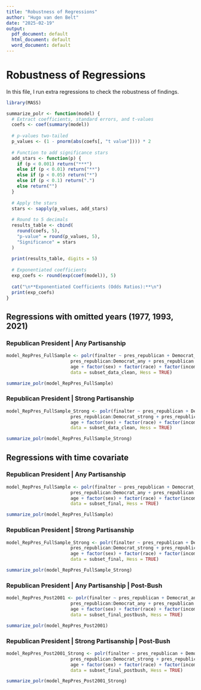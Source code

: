 ```yaml
---
title: "Robustness of Regressions"
author: "Hugo van den Belt"
date: "2025-02-19"
output:
  pdf_document: default
  html_document: default
  word_document: default
---
```


# Robustness of Regressions

In this file, I run extra regressions to check the robustness of findings.

```r
library(MASS)

summarize_polr <- function(model) {
  # Extract coefficients, standard errors, and t-values
  coefs <- coef(summary(model))
  
  # p-values two-tailed
  p_values <- (1 - pnorm(abs(coefs[, "t value"]))) * 2  
  
  # Function to add significance stars
  add_stars <- function(p) {
    if (p < 0.001) return("***")
    else if (p < 0.01) return("**")
    else if (p < 0.05) return("*")
    else if (p < 0.1) return(".")
    else return("")
  }
  
  # Apply the stars
  stars <- sapply(p_values, add_stars)
  
  # Round to 5 decimals 
  results_table <- cbind(
    round(coefs, 5),
    "p-value" = round(p_values, 5), 
    "Significance" = stars 
  )
  
  print(results_table, digits = 5)
  
  # Exponentiated coefficients 
  exp_coefs <- round(exp(coef(model)), 5)
  
  cat("\n**Exponentiated Coefficients (Odds Ratios):**\n")
  print(exp_coefs)
}

```


## Regressions with omitted years (1977, 1993, 2021)

### Republican President | Any Partisanship
```r
model_RepPres_FullSample <- polr(finalter ~ pres_republican + Democrat_any + Republican_any +
                        pres_republican:Democrat_any + pres_republican:Republican_any +
                        age + factor(sex) + factor(race) + factor(income) + factor(class) + factor(degree),
                        data = subset_data_clean, Hess = TRUE)

summarize_polr(model_RepPres_FullSample)
```


### Republican President | Strong Partisanship
```r
model_RepPres_FullSample_Strong <- polr(finalter ~ pres_republican + Democrat_strong + Republican_strong +
                        pres_republican:Democrat_strong + pres_republican:Republican_strong +
                        age + factor(sex) + factor(race) + factor(income) + factor(class) + factor(degree),
                        data = subset_data_clean, Hess = TRUE)

summarize_polr(model_RepPres_FullSample_Strong)

```



## Regressions with time covariate

### Republican President | Any Partisanship
```r
model_RepPres_FullSample <- polr(finalter ~ pres_republican + Democrat_any + Republican_any +
                        pres_republican:Democrat_any + pres_republican:Republican_any +
                        age + factor(sex) + factor(race) + factor(income) + factor(class) + factor(degree) + factor(year),
                        data = subset_final, Hess = TRUE)

summarize_polr(model_RepPres_FullSample)
```



### Republican President | Strong Partisanship
```r
model_RepPres_FullSample_Strong <- polr(finalter ~ pres_republican + Democrat_strong + Republican_strong +
                        pres_republican:Democrat_strong + pres_republican:Republican_strong +
                        age + factor(sex) + factor(race) + factor(income) + factor(class) + factor(degree) + factor(year),
                        data = subset_final, Hess = TRUE)

summarize_polr(model_RepPres_FullSample_Strong)

```

### Republican President | Any Partisanship | Post-Bush
```r
model_RepPres_Post2001 <- polr(finalter ~ pres_republican + Democrat_any + Republican_any +
                        pres_republican:Democrat_any + pres_republican:Republican_any +
                        age + factor(sex) + factor(race) + factor(income) + factor(class) + factor(degree) + factor(year),
                        data = subset_final_postbush, Hess = TRUE)

summarize_polr(model_RepPres_Post2001)

```


### Republican President | Strong Partisanship | Post-Bush
```r
model_RepPres_Post2001_Strong <- polr(finalter ~ pres_republican + Democrat_strong + Republican_strong +
                        pres_republican:Democrat_strong + pres_republican:Republican_strong +
                        age + factor(sex) + factor(race) + factor(income) + factor(class) + factor(degree) + factor(year),
                        data = subset_final_postbush, Hess = TRUE)

summarize_polr(model_RepPres_Post2001_Strong)

```















